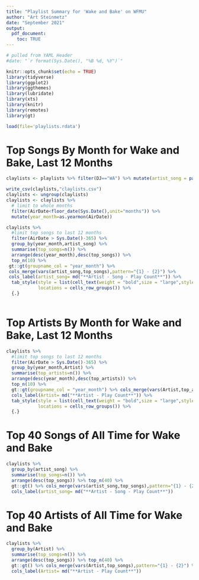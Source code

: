 ```yaml
---
title: "Playlist Summary for 'Wake and Bake' on WFMU"
author: "Art Steinmetz"
date: "September 2021"
output: 
  pdf_document:
    toc: TRUE
---
```


```r
# pulled from YAML Header
#date: "`r format(Sys.Date(), "%B %d, %Y")`"

knitr::opts_chunk$set(echo = TRUE)
library(tidyverse)
library(ggplot2)
library(ggthemes)
library(lubridate)
library(xts)
library(knitr)
library(remotes)
library(gt)

load(file='playlists.rdata')
```
# Top Songs By Month for Wake and Bake, Last 12 Months
```r

claylists <- playlists %>% filter(DJ=="WA") %>% mutate(artist_song = paste(ArtistToken,Title,sep=" - "))

write_csv(claylists,"claylists.csv")
claylists <- ungroup(claylists)
claylists <- claylists %>% 
  # limit to whole months
  filter(AirDate<floor_date(Sys.Date(),unit="months")) %>% 
  mutate(year_month=as.yearmon(AirDate))

claylists %>% 
  #limit top songs to last 12 months
  filter(AirDate > Sys.Date()-365) %>% 
  group_by(year_month,artist_song) %>% 
  summarise(top_songs=n()) %>%
  arrange(desc(year_month),desc(top_songs)) %>% 
  top_n(10) %>% 
 gt::gt(groupname_col = "year_month") %>%
 cols_merge(vars(artist_song,top_songs),pattern="{1} - {2}") %>%
 cols_label(artist_song= md("**Artist - Song - Play Count**")) %>%
  tab_style(style = list(cell_text(weight = "bold",size = "large",style="italic")),
            locations = cells_row_groups()) %>% 
  {.}
  

```
\newpage
# Top Artists By Month for Wake and Bake, Last 12 Months
```r
claylists %>%
  #limit top songs to last 12 months
  filter(AirDate > Sys.Date()-365) %>% 
  group_by(year_month,Artist) %>% 
  summarise(top_artists=n()) %>% 
  arrange(desc(year_month),desc(top_artists)) %>% 
  top_n(10) %>% 
  gt::gt(groupname_col = "year_month") %>% cols_merge(vars(Artist,top_artists),pattern="{1} - {2}") %>%
  cols_label(Artist= md("**Artist - Play Count**")) %>% 
  tab_style(style = list(cell_text(weight = "bold",size = "large",style="italic")),
            locations = cells_row_groups()) %>% 
  {.}

```
\newpage
# Top 40 Songs of All Time for Wake and Bake

```r
claylists %>% 
  group_by(artist_song) %>% 
  summarise(top_songs=n()) %>% 
  arrange(desc(top_songs)) %>% top_n(40) %>% 
  gt::gt() %>% cols_merge(vars(artist_song,top_songs),pattern="{1} - {2}") %>% 
  cols_label(artist_song= md("**Artist - Song - Play Count**"))

```

\newpage
# Top 40 Artists of All Time for Wake and Bake

```r
claylists %>% 
  group_by(Artist) %>% 
  summarise(top_songs=n()) %>% 
  arrange(desc(top_songs)) %>% top_n(40) %>% 
  gt::gt() %>% cols_merge(vars(Artist,top_songs),pattern="{1} - {2}") %>% 
  cols_label(Artist= md("**Artist - Play Count**"))

```


